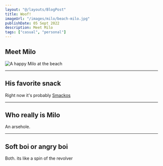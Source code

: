 ```yaml
---
layout: "@/layouts/BlogPost"
title: Woof!
imageUrl: "/images/milo/beach-milo.jpg"
publishDate: 05 Sept 2022
description: Meet Milo
tags: ["casual", "personal"]
---
```



## Meet Milo

<Image src={beachMilo} alt="A happy Milo at the beach"/>

---

## His favorite snack

Right now it's probably [Smackos](https://www.amazon.co.uk/Pedigree-Schmackos-Treats-Variety-Strips/dp/B082VLVSTT/ref=asc_df_B082VLVSTT/?tag=googshopuk-21&linkCode=df0&hvadid=394280480848&hvpos=&hvnetw=g&hvrand=666234458372278263&hvpone=&hvptwo=&hvqmt=&hvdev=c&hvdvcmdl=&hvlocint=&hvlocphy=1006548&hvtargid=pla-929818965727&psc=1&th=1&psc=1&tag=&ref=&adgrpid=82722463620&hvpone=&hvptwo=&hvadid=394280480848&hvpos=&hvnetw=g&hvrand=666234458372278263&hvqmt=&hvdev=c&hvdvcmdl=&hvlocint=&hvlocphy=1006548&hvtargid=pla-929818965727)

---

## Who really is Milo

An arsehole.


---

## Soft boi or angry boi

Both. its like a spin of the revolver
